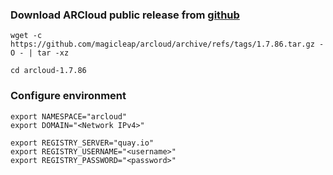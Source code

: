 ### Download ARCloud public release from [github](https://github.com/magicleap/arcloud/releases)
```shell
wget -c https://github.com/magicleap/arcloud/archive/refs/tags/1.7.86.tar.gz -O - | tar -xz

```

```shell
cd arcloud-1.7.86
```

### Configure environment
```shell
export NAMESPACE="arcloud"
export DOMAIN="<Network IPv4>"

export REGISTRY_SERVER="quay.io"
export REGISTRY_USERNAME="<username>"
export REGISTRY_PASSWORD="<password>"
```
